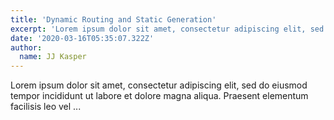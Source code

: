 ```yaml
---
title: 'Dynamic Routing and Static Generation'
excerpt: 'Lorem ipsum dolor sit amet, consectetur adipiscing elit, sed do eiusmod tempor incididunt ut labore et dolore magna aliqua. Praesent elementum facilisis leo vel fringilla est ullamcorper eget. At imperdiet dui accumsan sit amet nulla facilities morbi tempus.'
date: '2020-03-16T05:35:07.322Z'
author:
  name: JJ Kasper
---
```

Lorem ipsum dolor sit amet, consectetur adipiscing elit, sed do eiusmod tempor incididunt ut labore et dolore magna aliqua. Praesent elementum facilisis leo vel ...
<Youtube uid="9nDjLYXBCYM" title="Nx for React in under 3 minutes" />